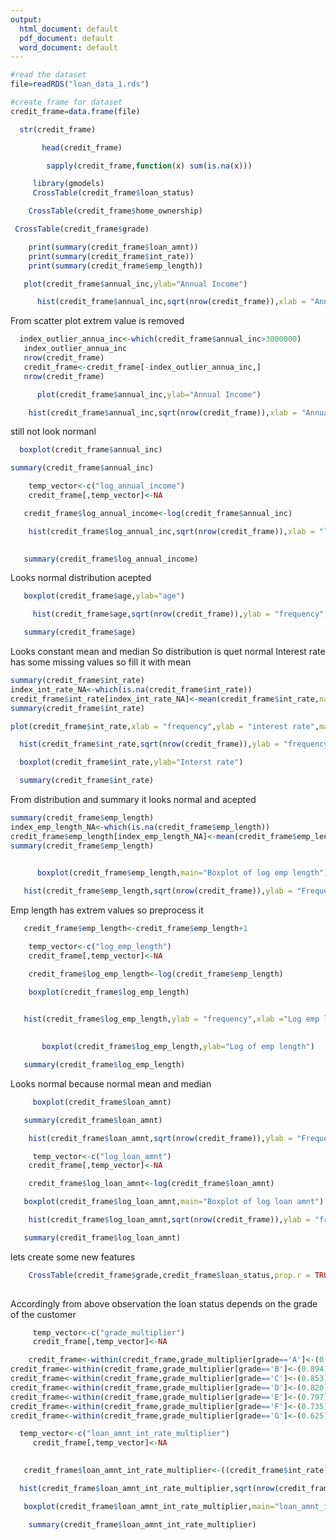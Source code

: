---
output:
  html_document: default
  pdf_document: default
  word_document: default
---
```{r}
#read the dataset
file=readRDS("loan_data_1.rds")

```

```{r}
#create frame for dataset
credit_frame=data.frame(file)
```

```{r}
  str(credit_frame)   
```
```{r}
       head(credit_frame)
```
```{r}
        sapply(credit_frame,function(x) sum(is.na(x)))
```

```{r}
     library(gmodels)
     CrossTable(credit_frame$loan_status)

```


```{r}
    CrossTable(credit_frame$home_ownership)
```


```{r}
 CrossTable(credit_frame$grade)
```
```{r}
    print(summary(credit_frame$loan_amnt))
    print(summary(credit_frame$int_rate))
    print(summary(credit_frame$emp_length))
```


```{r}
   plot(credit_frame$annual_inc,ylab="Annual Income")

```
```{r}
      hist(credit_frame$annual_inc,sqrt(nrow(credit_frame)),xlab = "Annual Income",main = "histogram of annual income")
```
From scatter plot extrem value is removed 
```{r}
  index_outlier_annua_inc<-which(credit_frame$annual_inc>3000000)
   index_outlier_annua_inc
   nrow(credit_frame)
   credit_frame<-credit_frame[-index_outlier_annua_inc,]
   nrow(credit_frame)

```
```{r}
      plot(credit_frame$annual_inc,ylab="Annual Income")

```
```{r}
    hist(credit_frame$annual_inc,sqrt(nrow(credit_frame)),xlab = "Annual Income",main = "histogram of annual income")
```

still not look normanl
```{r}
  boxplot(credit_frame$annual_inc)
```

```{r}
summary(credit_frame$annual_inc)
```
```{r}
    temp_vector<-c("log_annual_income")
    credit_frame[,temp_vector]<-NA
```
```{r}
   credit_frame$log_annual_income<-log(credit_frame$annual_inc)
```

```{r}

    hist(credit_frame$log_annual_inc,sqrt(nrow(credit_frame)),xlab = "log Annual Income",main = "histogram of log annual income")
      
```
```{r}
   summary(credit_frame$log_annual_income)
```
 
 
 
Looks normal distribution acepted
```{r}
   boxplot(credit_frame$age,ylab="age")
```
```{r}
     hist(credit_frame$age,sqrt(nrow(credit_frame)),ylab = "frequency",xlab = "age",main = "Histogram of age")
```

```{r}
   summary(credit_frame$age)
```
Looks constant mean and median So distribution is quet normal
Interest rate has some missing values so fill it with mean
```{r}
summary(credit_frame$int_rate)
index_int_rate_NA<-which(is.na(credit_frame$int_rate))
credit_frame$int_rate[index_int_rate_NA]<-mean(credit_frame$int_rate,na.rm = TRUE)
summary(credit_frame$int_rate)
```

```{r}
plot(credit_frame$int_rate,xlab = "frequency",ylab = "interest rate",main = "Interest rate")
```

```{r}
  hist(credit_frame$int_rate,sqrt(nrow(credit_frame)),ylab = "frequency",xlab = "interest rate",main = "Histogram of Interest rate")
```

```{r}
  boxplot(credit_frame$int_rate,ylab="Interst rate")
```
```{r}
  summary(credit_frame$int_rate)
```

From distribution and summary it looks normal and acepted
```{r}
   
summary(credit_frame$emp_length)
index_emp_length_NA<-which(is.na(credit_frame$emp_length))
credit_frame$emp_length[index_emp_length_NA]<-mean(credit_frame$emp_length,na.rm = TRUE)
summary(credit_frame$emp_length)
     
```
```{r}
      boxplot(credit_frame$emp_length,main="Boxplot of log emp length")
```

```{r}
   hist(credit_frame$emp_length,sqrt(nrow(credit_frame)),ylab = "Frequency",xlab = "Emp length",main = "Histogram of Emp length")
```
Emp length has extrem values so preprocess it 
```{r}
   credit_frame$emp_length<-credit_frame$emp_length+1
```
```{r}
    temp_vector<-c("log_emp_length")
    credit_frame[,temp_vector]<-NA
```
```{r}
    credit_frame$log_emp_length<-log(credit_frame$emp_length)
```
```{r}
    boxplot(credit_frame$log_emp_length)
    
```
```{r}
   hist(credit_frame$log_emp_length,ylab = "frequency",xlab ="Log emp length ", main = "Histogram of Log of emp length")
    
```
```{r}
       boxplot(credit_frame$log_emp_length,ylab="Log of emp length")
```
```{r}
   summary(credit_frame$log_emp_length)
```
Looks normal because normal mean and median
```{r}
     boxplot(credit_frame$loan_amnt)
```
```{r}
   summary(credit_frame$loan_amnt)
```
```{r}
    hist(credit_frame$loan_amnt,sqrt(nrow(credit_frame)),ylab = "Frequency",xlab = "Loan Amount", main = "Histogram of Loan Amount")
```
```{r}
     temp_vector<-c("log_loan_amnt")
    credit_frame[,temp_vector]<-NA
```
  
```{r}
    credit_frame$log_loan_amnt<-log(credit_frame$loan_amnt)
```

```{r}
   boxplot(credit_frame$log_loan_amnt,main="Boxplot of log loan amnt")
```
```{r}
    hist(credit_frame$log_loan_amnt,sqrt(nrow(credit_frame)),ylab = "frequency",xlab = "Log loan amnt",main = "Histogram of Log loan amnt")
```

```{r}
   summary(credit_frame$log_loan_amnt)
```
lets create some new features 
```{r}
    CrossTable(credit_frame$grade,credit_frame$loan_status,prop.r = TRUE,prop.c = FALSE,prop.t = FALSE,prop.chisq = FALSE)   
  
```

Accordingly from above observation the loan status depends on the grade of the customer 
```{r}
     temp_vector<-c("grade_multiplier")
     credit_frame[,temp_vector]<-NA

```

```{r}
    credit_frame<-within(credit_frame,grade_multiplier[grade=='A']<-(0.941))
credit_frame<-within(credit_frame,grade_multiplier[grade=='B']<-(0.894))
credit_frame<-within(credit_frame,grade_multiplier[grade=='C']<-(0.853))
credit_frame<-within(credit_frame,grade_multiplier[grade=='D']<-(0.820))
credit_frame<-within(credit_frame,grade_multiplier[grade=='E']<-(0.797))
credit_frame<-within(credit_frame,grade_multiplier[grade=='F']<-(0.735))
credit_frame<-within(credit_frame,grade_multiplier[grade=='G']<-(0.625))

```

```{r}
  temp_vector<-c("loan_amnt_int_rate_multiplier")
     credit_frame[,temp_vector]<-NA
   
```

```{r}
   credit_frame$loan_amnt_int_rate_multiplier<-((credit_frame$int_rate)*(credit_frame$log_loan_amnt)*(credit_frame$grade_multiplier))
```

```{r}
  hist(credit_frame$loan_amnt_int_rate_multiplier,sqrt(nrow(credit_frame)),ylab = "frequency",xlab = "loan_amnt_int_rate_multiplier",main = "Histogram of loan_amnt_int_rate_multiplier ")
```
```{r}
   boxplot(credit_frame$loan_amnt_int_rate_multiplier,main="loan_amnt_int_rate_multiplier")
```

```{r}
    summary(credit_frame$loan_amnt_int_rate_multiplier)
```




